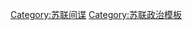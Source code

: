 {{Navbox
|name = 苏联间谍
|title = 苏联和俄罗斯间谍
|state = {{{state<includeonly>|collapsed</includeonly>}}}
|listclass = hlist

|group1 = 在美国
|list1 = 
 {{Navbox|subgroup
  |groupstyle = font-weight:normal;
  |group1 = 1940年代前
  |list1 =
* [[John Abt]]
* [[Joel Barr]]
* [[伊丽莎白·本特利]]
* [[厄尔·白劳德]]
* [[Boris Bukov]]
* [[惠特克·钱伯斯]]
* [[Lona Cohen]]
* [[Morris Cohen (spy)|Morris Cohen]]
* [[Judith Coplon]]
* [[Noel Field]]
* [[克勞斯·富赫斯]]
* [[Harold Glasser]]
* [[Harry Gold]]
* [[David Greenglass]]
* [[西奥多·霍尔]]
* [[John Herrmann]]
* [[Donald Hiss]]
* [[乔治·科瓦尔]]
* [[William Malisoff]]
* [[Hede Massing]]
* [[Boris Morros]]
* [[Isaiah Oggins]]
* [[William Perl]]
* [[维克托·佩洛]]
* [[J. Peters]]
* [[William Ward Pigman]]
* [[Lee Pressman]]
* [[Vincent Reno]]
* [[羅森堡夫婦]]
* [[Alfred Sarant]]
* [[Saville Sax]]
* [[Morton Sobell]]
* [[Alexander Ulanovsky]]
* [[Nadezhda Ulanovskaya]]
* [[Julian Wadleigh]]
* [[Harold Ware]]
* [[Bill Weisband]]
* [[Nathaniel Weyl]]
* [[哈里·迪克特·怀特]]
* [[Maria Wicher]]
* [[Nathan Witt]]
* [[Flora Wovschin]]
* [[Anatoli Yatskov]]

 |group2 = 冷战时期
 |list2 = 
* [[魯道夫·阿貝爾]]
* [[奥德里奇·艾姆斯]]
* [[David Sheldon Boone]]
* [[Christopher John Boyce]]
* [[Thomas Patrick Cavanaugh]]
* [[Jack Dunlap]]
* [[James Hall III]]
* [[Robert Hanssen]]<!--For USSR-->
* [[Reino Häyhänen]]
* [[爱德华·李·霍华德]]
* [[Robert Lee Johnson (spy)|Robert Lee Johnson]]
* [[Karl Koecher]]
* [[Andrew Daulton Lee]]
* [[Robert Lipka]]
* [[Clayton J. Lonetree]]
* [[Richard Miller (agent)|Richard Miller]]
* [[Harold James Nicholson]]
* [[Ronald Pelton]]
* [[Earl Edwin Pitts]]
* [[Jack Soble]]
* [[Myra Soble]]
* [[Robert Soblen]]
* [[Oscar Seborer]]
* [[Robert Thompson (spy)|Robert Thompson]]
* [[喬治·特洛費莫夫]]
* [[John Anthony Walker]]
* [[Jerry Whitworth]]

 |group4 = 解体后
 |list4 =
* [[Evgeny Buryakov]]
* [[安娜·查普曼]]
* [[Peter Debbins]]
* [[Robert Hanssen]]<!--For Russia-->
* ''[[非法人士計劃]]''

}}

|group2 = 在英国
|list2 =
 {{Navbox|subgroup
  |groupstyle = font-weight:normal;
  |group1 = [[劍橋五人組]]
  |list1 =
* [[Anthony Blunt]]
* [[盖伊·伯吉斯]]
* [[John Cairncross]]
* [[唐納德·麥克林]]
* [[金·費爾比]]
  |group2 = [[波特兰间谍网]]
  |list2 =
* [[Lona Cohen]]
* [[Morris Cohen (spy)|Morris Cohen]]
* [[Ethel Gee]]
* [[Harry Houghton]]
* [[科伦·特罗菲莫维奇·莫洛迪]]
  |list3 =
* [[Michael Bettaney]]
* [[乔治·布莱克]]
* [[大卫·柯鲁克]]
* [[Litzi Friedmann]]
* [[克勞斯·富赫斯]]
* [[Percy Glading]]
* [[Melita Norwood]]
* [[Alan Nunn May]]
* [[John Peet (1915–1988)|John Peet]]
* [[Geoffrey Prime]]
* [[Goronwy Rees]]
* [[Michael John Smith (espionage)|Michael John Smith]]
* [[史平浩]]
* [[John Alexander Symonds]]
* [[Edith Tudor-Hart]]
* [[John Vassall]]
* [[Arthur Wynn]]
}}

|group3 = 在加拿大
|list3 =
* [[Sam Carr]]
* [[Jeffrey Delisle]]
* [[伊格尔·古琴科]]
* [[Elena Miller]]
* [[Gerda Munsinger]]
* [[Stephen Joseph Ratkai]]
* [[Fred Rose (politician)|Fred Rose]]

|group4 = 在日本
|list4 =
* [[石田博英]]
* [[宫城与德]]
* [[尾崎秀实]]
* [[濑岛龙三]]
* [[志位正二]]
* [[朝枝繁春]]
* [[勝間田清一]]
* [[伊藤茂]]
* [[上田卓三]]
* [[山根卓二]]
* [[野坂參三]]
* [[三浦甲子二]]
* [[山川晓夫]]
* [[宫永幸久]]

|group5 = 其他
|list5 =
* [[费多尔·拉斯科尔尼科夫]]
* [[阿尔弗雷德·雷德尔]]
* [[理查·佐爾格]]

}}<noinclude>
{{collapsible option}}
[[Category:苏联间谍]]
[[Category:苏联政治模板]]
</noinclude>